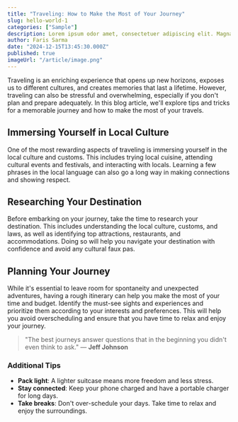 ```yaml
---
title: "Traveling: How to Make the Most of Your Journey"
slug: hello-world-1
categories: ["Sample"]
description: Lorem ipsum odor amet, consectetuer adipiscing elit. Magna curae enim nunc metus ultricies aptent aenean placerat.
author: Faris Sarma
date: "2024-12-15T13:45:30.000Z"
published: true
imageUrl: "/article/image.png"
---
```


Traveling is an enriching experience that opens up new horizons, exposes us to different cultures, and creates memories that last a lifetime. However, traveling can also be stressful and overwhelming, especially if you don't plan and prepare adequately. In this blog article, we'll explore tips and tricks for a memorable journey and how to make the most of your travels.

## Immersing Yourself in Local Culture

One of the most rewarding aspects of traveling is immersing yourself in the local culture and customs. This includes trying local cuisine, attending cultural events and festivals, and interacting with locals. Learning a few phrases in the local language can also go a long way in making connections and showing respect.

## Researching Your Destination

Before embarking on your journey, take the time to research your destination. This includes understanding the local culture, customs, and laws, as well as identifying top attractions, restaurants, and accommodations. Doing so will help you navigate your destination with confidence and avoid any cultural faux pas.

## Planning Your Journey

While it's essential to leave room for spontaneity and unexpected adventures, having a rough itinerary can help you make the most of your time and budget. Identify the must-see sights and experiences and prioritize them according to your interests and preferences. This will help you avoid overscheduling and ensure that you have time to relax and enjoy your journey.

> "The best journeys answer questions that in the beginning you didn't even think to ask." — **Jeff Johnson**

### Additional Tips

- **Pack light**: A lighter suitcase means more freedom and less stress.
- **Stay connected**: Keep your phone charged and have a portable charger for long days.
- **Take breaks**: Don't over-schedule your days. Take time to relax and enjoy the surroundings.
